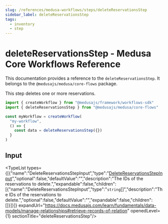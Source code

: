 ```yaml
---
slug: /references/medusa-workflows/steps/deleteReservationsStep
sidebar_label: deleteReservationsStep
tags:
  - inventory
  - step
---
```



# deleteReservationsStep - Medusa Core Workflows Reference

This documentation provides a reference to the `deleteReservationsStep`. It belongs to the `@medusajs/medusa/core-flows` package.

This step deletes one or more reservations.

```ts title="src/workflows/my-workflow.ts"
import { createWorkflow } from "@medusajs/framework/workflows-sdk"
import { deleteReservationsStep } from "@medusajs/medusa/core-flows"

const myWorkflow = createWorkflow(
  "my-workflow",
  () => {
    const data = deleteReservationsStep({})
  }
)
```
  

## Input

<TypeList types={[{"name":"DeleteReservationsStepInput","type":"[DeleteReservationsStepInput](../../../../types/core_flows.DeleteReservationsStepInput/page.mdx)","optional":false,"defaultValue":"","description":"The IDs of the reservations to delete.","expandable":false,"children":[{"name":"DeleteReservationsStepInput","type":"`string`[]","description":"The IDs of the reservations to delete.","optional":false,"defaultValue":"","expandable":false,"children":[]}]}]} expandUrl="https://docs.medusajs.com/learn/fundamentals/data-models/manage-relationships#retrieve-records-of-relation" openedLevel={1} sectionTitle="deleteReservationsStep"/>
